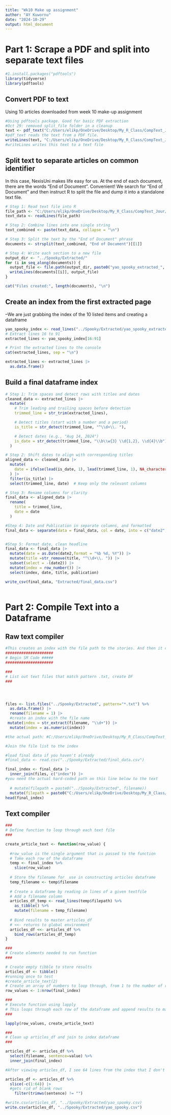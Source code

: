 ```yaml
---
title: "Wk10 Make up assignment"
author: "AY Kuwornu"
date: "2024-10-29"
output: html_document
---
```

# Part 1: Scrape a PDF and split into separate text files

```r
#1.install.packages("pdftools")
library(tidyverse)
library(pdftools)
```

## Convert PDF to text

Using 10 articles downloaded from week 10 make-up assignment
```r
#Using pdftools package. Good for basic PDF extraction
#Oct 29: removed split_file folder in a cleanup
text <- pdf_text("C:/Users/elikp/OneDrive/Desktop/My_R_Class/CompText_Jour/Spooky/Asian_Indian_Women_NYT_LAT_USAT.PDF")
#pdf_text reads the text from a PDF file.
writeLines(text, "C:/Users/elikp/OneDrive/Desktop/My_R_Class/CompText_Jour/Spooky/Asian_Indian_Women_NYT_LAT_USAT.txt")
#writeLines writes this text to a text file
```


## Split text to separate articles on common identifier

In this case, NexisUni makes life easy for us. At the end of each document, there are the words "End of Document". Convenient! We search for "End of Document" and then instruct R to split the file and dump it into a standalone text file.
```r
# Step 1: Read text file into R
file_path <- "C:/Users/elikp/OneDrive/Desktop/My_R_Class/CompText_Jour/Spooky/Asian_Indian_Women_NYT_LAT_USAT.txt"
text_data <- readLines(file_path)

# Step 2: Combine lines into one single string
text_combined <- paste(text_data, collapse = "\n")

# Step 3: Split the text by the "End of Document" phrase
documents <- strsplit(text_combined, "End of Document")[[1]]

# Step 4: Write each section to a new file
output_dir <- "../Spooky/Extracted/"
for (i in seq_along(documents)) {
  output_file <- file.path(output_dir, paste0("yao_spooky_extracted_", i, ".txt"))
  writeLines(documents[[i]], output_file)
}

cat("Files created:", length(documents), "\n")
```

## Create an index from the first extracted page
--We are just grabbing the index of the 10 listed items and creating a dataframe
```r
yao_spooky_index <- read_lines("../Spooky/Extracted/yao_spooky_extracted_1.txt")
# Extract lines 16 to 91
extracted_lines <- yao_spooky_index[16:91]

# Print the extracted lines to the console
cat(extracted_lines, sep = "\n")

extracted_lines <- extracted_lines |> 
  as.data.frame() 

```

## Build a final dataframe index

```r
# Step 1: Trim spaces and detect rows with titles and dates
cleaned_data <- extracted_lines |>
  mutate(
    # Trim leading and trailing spaces before detection
    trimmed_line = str_trim(extracted_lines),  

    # Detect titles (start with a number and a period)
    is_title = str_detect(trimmed_line, "^\\d+\\. "),  

    # Detect dates (e.g., "Aug 14, 2024")
    is_date = str_detect(trimmed_line, "\\b\\w{3} \\d{1,2}, \\d{4}\\b")
  )

# Step 2: Shift dates to align with corresponding titles
aligned_data <- cleaned_data |>
  mutate(
    date = ifelse(lead(is_date, 1), lead(trimmed_line, 1), NA_character_)  # Shift date to title's row
  ) |>
  filter(is_title) |>
  select(trimmed_line, date)  # Keep only the relevant columns

# Step 3: Rename columns for clarity
final_data <- aligned_data |>
  rename(
    title = trimmed_line,
    date = date
  )

#Step 4: Date and Publication in separate columns, and formatted
final_data <- separate(data = final_data, col = date, into = c("date2", "publication"), sep = "  ", extra = "merge", fill = "right")


#Step 5: Format date, clean headline
final_data <- final_data |> 
  mutate(date = as.Date(date2,format = "%b %d, %Y")) |> 
  mutate(title =str_remove(title, "^\\d+\\. ")) |> 
  subset(select = -(date2)) |> 
  mutate(index = row_number()) |> 
  select(index, date, title, publication)

write_csv(final_data, "Extracted/final_data.csv")
  
```

# Part 2: Compile Text into a Dataframe

## Raw text compiler 
```r
#This creates an index with the file path to the stories. And then it compiles the stories into a dataframe
#####################
# Begin SM Code #####
#####################

###
# List out text files that match pattern .txt, create DF
###




files <- list.files("../Spooky/Extracted", pattern="*.txt") %>% 
  as.data.frame() |> 
  rename(filename = 1) |> 
  #create an index with the file name
 mutate(index = str_extract(filename, "\\d+")) |> 
  mutate(index = as.numeric(index))

#the actual path: #C:/Users/elikp/OneDrive/Desktop/My_R_Class/CompText_Jour/Spooky/Extracted

#Join the file list to the index

#load final data if you haven't already
#final_data <- read.csv("../Spooky/Extracted/final_data.csv")

final_index <- final_data |> 
  inner_join(files, c("index")) |> 
#you need the actual hard-coded path on this line below to the text
  
  # mutate(filepath = paste0("../Spooky/Extracted", filename))
  mutate(filepath = paste0("C:/Users/elikp/OneDrive/Desktop/My_R_Class/CompText_Jour/Spooky/Extracted/", filename))
head(final_index)
```

## Text compiler
```r
###
# Define function to loop through each text file 
###

create_article_text <- function(row_value) {
  
  #row_value is the single argument that is passed to the function
  # Take each row of the dataframe
  temp <- final_index %>%
    slice(row_value)
  
  # Store the filename for  use in constructing articles dataframe
  temp_filename <- temp$filename
  
  # Create a dataframe by reading in lines of a given textfile
  # Add a filename column 
  articles_df_temp <- read_lines(temp$filepath) %>%
    as_tibble() %>%
    mutate(filename = temp_filename)
  
  # Bind results to master articles_df
  # <<- returns to global environment
  articles_df <<- articles_df %>%
    bind_rows(articles_df_temp)
}

###
# Create elements needed to run function
###

# Create empty tibble to store results
articles_df <- tibble()
#running once to test
#create_article_text(2) 
# Create an array of numbers to loop through, from 1 to the number of rows in our index dataframe 
row_values <- 1:nrow(final_index)

###
# Execute function using lapply
# This loops through each row of the dataframe and append results to master file
###

lapply(row_values, create_article_text)

###
# Clean up articles_df and join to index dataframe
###

articles_df <- articles_df %>%
  select(filename, sentence=value) %>%
  inner_join(final_index)

#After viewing articles_df, I see 64 lines from the index that I don't need. Cutting them 

articles_df <- articles_df %>%
  slice(-c(1:64)) |> 
  #gets rid of blank rows
    filter(trimws(sentence) != "") 

#write.csv(articles_df, "../Spooky/Extracted/yao_spooky.csv)
write.csv(articles_df, "../Spooky/Extracted/yao_spooky.csv")

```
